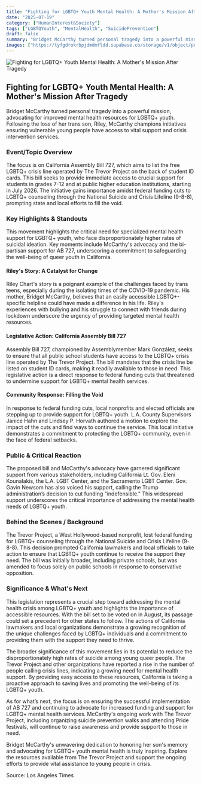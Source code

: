 ```yaml
---
title: "Fighting for LGBTQ+ Youth Mental Health: A Mother's Mission After Tragedy"
date: "2025-07-19"
category: ["HumanInterest&Society"]
tags: ["LGBTQYouth", "MentalHealth", "SuicidePrevention"]
draft: false
summary: "Bridget McCarthy turned personal tragedy into a powerful mission, advocating for improved mental health resources for LGBTQ+ youth. Following the loss of her trans son, Riley, McCarthy champions initiatives ensuring vulnerable young people have access to vital support and crisis intervention services."
images: ["https://tyfgdrokrbpjdmdmfldd.supabase.co/storage/v1/object/public/image/2025-07-19-12-03-42-280-04-00.jpg"]
---
```



![Fighting for LGBTQ+ Youth Mental Health: A Mother's Mission After Tragedy](https://tyfgdrokrbpjdmdmfldd.supabase.co/storage/v1/object/public/image/2025-07-19-12-03-42-280-04-00.jpg)

## Fighting for LGBTQ+ Youth Mental Health: A Mother's Mission After Tragedy

Bridget McCarthy turned personal tragedy into a powerful mission, advocating for improved mental health resources for LGBTQ+ youth. Following the loss of her trans son, Riley, McCarthy champions initiatives ensuring vulnerable young people have access to vital support and crisis intervention services.

### Event/Topic Overview

The focus is on California Assembly Bill 727, which aims to list the free LGBTQ+ crisis line operated by The Trevor Project on the back of student ID cards. This bill seeks to provide immediate access to crucial support for students in grades 7-12 and at public higher education institutions, starting in July 2026. The initiative gains importance amidst federal funding cuts to LGBTQ+ counseling through the National Suicide and Crisis Lifeline (9-8-8), prompting state and local efforts to fill the void.

### Key Highlights & Standouts

This movement highlights the critical need for specialized mental health support for LGBTQ+ youth, who face disproportionately higher rates of suicidal ideation. Key moments include McCarthy's advocacy and the bi-partisan support for AB 727, underscoring a commitment to safeguarding the well-being of queer youth in California.

#### Riley's Story: A Catalyst for Change

Riley Chart's story is a poignant example of the challenges faced by trans teens, especially during the isolating times of the COVID-19 pandemic. His mother, Bridget McCarthy, believes that an easily accessible LGBTQ+-specific helpline could have made a difference in his life. Riley's experiences with bullying and his struggle to connect with friends during lockdown underscore the urgency of providing targeted mental health resources.

#### Legislative Action: California Assembly Bill 727

Assembly Bill 727, championed by Assemblymember Mark González, seeks to ensure that all public school students have access to the LGBTQ+ crisis line operated by The Trevor Project. The bill mandates that the crisis line be listed on student ID cards, making it readily available to those in need. This legislative action is a direct response to federal funding cuts that threatened to undermine support for LGBTQ+ mental health services.

#### Community Response: Filling the Void

In response to federal funding cuts, local nonprofits and elected officials are stepping up to provide support for LGBTQ+ youth. L.A. County Supervisors Janice Hahn and Lindsey P. Horvath authored a motion to explore the impact of the cuts and find ways to continue the service. This local initiative demonstrates a commitment to protecting the LGBTQ+ community, even in the face of federal setbacks.

### Public & Critical Reaction

The proposed bill and McCarthy's advocacy have garnered significant support from various stakeholders, including California Lt. Gov. Eleni Kounalakis, the L.A. LGBT Center, and the Sacramento LGBT Center. Gov. Gavin Newsom has also voiced his support, calling the Trump administration’s decision to cut funding "indefensible." This widespread support underscores the critical importance of addressing the mental health needs of LGBTQ+ youth.

### Behind the Scenes / Background

The Trevor Project, a West Hollywood-based nonprofit, lost federal funding for LGBTQ+ counseling through the National Suicide and Crisis Lifeline (9-8-8). This decision prompted California lawmakers and local officials to take action to ensure that LGBTQ+ youth continue to receive the support they need. The bill was initially broader, including private schools, but was amended to focus solely on public schools in response to conservative opposition.

### Significance & What's Next

This legislation represents a crucial step toward addressing the mental health crisis among LGBTQ+ youth and highlights the importance of accessible resources. With the bill set to be voted on in August, its passage could set a precedent for other states to follow. The actions of California lawmakers and local organizations demonstrate a growing recognition of the unique challenges faced by LGBTQ+ individuals and a commitment to providing them with the support they need to thrive.

The broader significance of this movement lies in its potential to reduce the disproportionately high rates of suicide among young queer people. The Trevor Project and other organizations have reported a rise in the number of people calling crisis lines, indicating a growing need for mental health support. By providing easy access to these resources, California is taking a proactive approach to saving lives and promoting the well-being of its LGBTQ+ youth.

As for what’s next, the focus is on ensuring the successful implementation of AB 727 and continuing to advocate for increased funding and support for LGBTQ+ mental health services. McCarthy's ongoing work with The Trevor Project, including organizing suicide prevention walks and attending Pride festivals, will continue to raise awareness and provide support to those in need.

Bridget McCarthy's unwavering dedication to honoring her son's memory and advocating for LGBTQ+ youth mental health is truly inspiring. Explore the resources available from The Trevor Project and support the ongoing efforts to provide vital assistance to young people in crisis.

Source: Los Angeles Times


